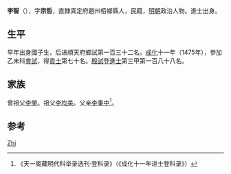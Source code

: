 {{Otheruses|other=名为李智的其他人物|李智}}

'''李智'''（{{bd|1433年||？}}），字'''宗哲'''，直隸真定府趙州栢鄉縣人，民籍，[[明朝|明朝]]政治人物。進士出身。

== 生平 ==
早年出身國子生，后进順天府鄉試第一百三十二名。[[成化|成化]]十一年（1475年），參加乙未科[[會試|會試]]，得[[貢士|貢士]]第七十名。[[殿試|殿試]]登[[進士|進士]]第三甲第一百八十八名。

== 家族 ==
曾祖父[[李榮|李榮]]。祖父[[李均美|李均美]]。父亲[[李秉中|李秉中]]<ref>《天一阁藏明代科举录选刊·登科录》（《成化十一年进士登科录》）</ref>。

== 参考 ==
{{reflist}}

{{成化十一年乙未科殿試金榜}}

{{Authority control}}

{{DEFAULTSORT:Li李}}
[[Category:李姓|Zhi]]


{{明朝人物小作品}}
